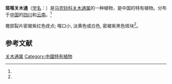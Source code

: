 {{Speciesbox
| status = 
| status_system = 
| image =
| genus = Isotrema
| species = faucimaculatum
| authority =  (Hao Zhang & C. K. Hsien) X. X. Zhu, S. Liao & J. S. Ma
| synonyms = 
* 斑喉马兜铃 ''Aristolochia faucimaculata'' Hao Zhang & C. K. Hsien
| synonyms_ref = <ref name="biods.2019183">{{cite journal |last1=Xinxin |first1=Zhu |last2=Jun |first2=Wang |last3=Shuai |first3=Liao |last4=Jinshuang |first4=Ma |title=Synopsis of Aristolochia L. and Isotrema Raf. (Aristolochiaceae) in China |journal=Biodiversity Science |date=2019-10-20 |volume=27 |issue=10 |pages=1143 |doi=10.17520/biods.2019183}}</ref>
}}

'''斑喉关木通'''（[[学名|学名]]：{{lang|la|''Isotrema faucimaculatum''}}）是[[马兜铃科|马兜铃科]][[关木通属|关木通属]]的一种植物，是中国的特有植物。分布于[[中国|中国]]的[[四川|四川]]和[[云南|云南]]。<ref name="biods.2019183" />

檐部裂片密被紫红色疣点; 喉口小, 淡黄色或白色, 密被紫黑色斑块<ref name="biods.2019183" />。

==参考文献==
{{reflist}}

{{Taxonbar|from=Q89019455}}
[[Category:关木通属|关木通属]]
[[Category:中國特有植物|Category:中國特有植物]]
{{植物小作品}}